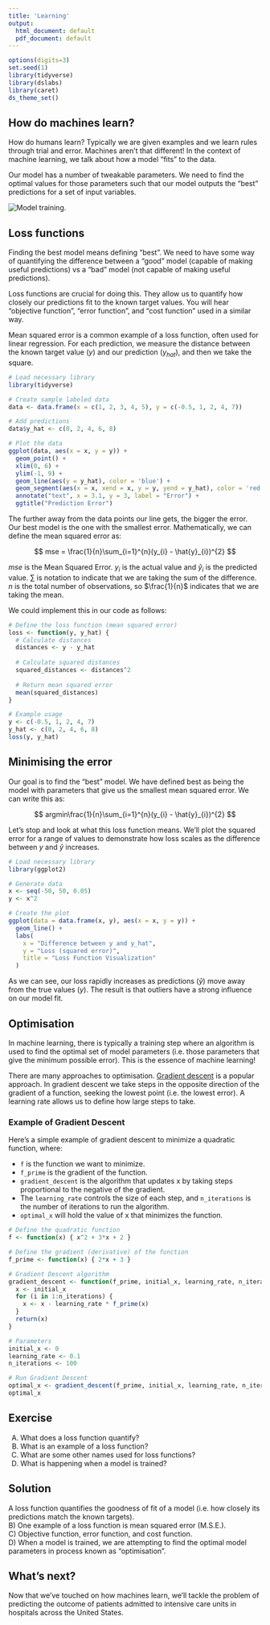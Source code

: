 ```yaml
---
title: 'Learning'
output:
  html_document: default
  pdf_document: default
---
```


```r
options(digits=3)
set.seed(1)
library(tidyverse)
library(dslabs)
library(caret)
ds_theme_set()
```

## How do machines learn?

How do humans learn? Typically we are given examples and we learn rules through trial and error. Machines aren't that different! In the context of machine learning, we talk about how a model "fits" to the data.

Our model has a number of tweakable parameters. We need to find the optimal values for those parameters such that our model outputs the "best" predictions for a set of input variables.

![Model training](./images/ml_model.png).

## Loss functions

Finding the best model means defining "best". We need to have some way of quantifying the difference between a "good" model (capable of making useful predictions) vs a "bad" model (not capable of making useful predictions). 

Loss functions are crucial for doing this. They allow us to quantify how closely our predictions fit to the known target values.  You will hear "objective function", "error function", and "cost function" used in a similar way. 

Mean squared error is a common example of a loss function, often used for linear regression. For each prediction, we measure the distance between the known target value ($y$) and our prediction ($y_{hat}$), and then we take the square.

```r
# Load necessary library
library(tidyverse)

# Create sample labeled data
data <- data.frame(x = c(1, 2, 3, 4, 5), y = c(-0.5, 1, 2, 4, 7))

# Add predictions
data$y_hat <- c(0, 2, 4, 6, 8)

# Plot the data
ggplot(data, aes(x = x, y = y)) +
  geom_point() +
  xlim(0, 6) +
  ylim(-1, 9) +
  geom_line(aes(y = y_hat), color = 'blue') +
  geom_segment(aes(x = x, xend = x, y = y, yend = y_hat), color = 'red', linetype = 'dashed') +
  annotate("text", x = 3.1, y = 3, label = "Error") +
  ggtitle("Prediction Error")
```


The further away from the data points our line gets, the bigger the error. Our best model is the one with the smallest error. Mathematically, we can define the mean squared error as:

$$
mse = \frac{1}{n}\sum_{i=1}^{n}(y_{i} - \hat{y}_{i})^{2}
$$

$mse$ is the Mean Squared Error. $y_{i}$ is the actual value and $\hat{y}_{i}$ is the predicted value. $\sum_{}$ is notation to indicate that we are taking the sum of the difference. $n$ is the total number of observations, so $\frac{1}{n}$ indicates that we are taking the mean.

We could implement this in our code as follows:

```r
# Define the loss function (mean squared error)
loss <- function(y, y_hat) {
  # Calculate distances
  distances <- y - y_hat
  
  # Calculate squared distances
  squared_distances <- distances^2
  
  # Return mean squared error
  mean(squared_distances)
}

# Example usage
y <- c(-0.5, 1, 2, 4, 7)
y_hat <- c(0, 2, 4, 6, 8)
loss(y, y_hat)
```

## Minimising the error

Our goal is to find the "best" model. We have defined best as being the model with parameters that give us the smallest mean squared error. We can write this as:

$$
argmin\frac{1}{n}\sum_{i=1}^{n}(y_{i} - \hat{y}_{i})^{2}
$$

Let's stop and look at what this loss function means. We'll plot the squared error for a range of values to demonstrate how loss scales as the difference between $y$ and $\hat{y}$ increases.

```r
# Load necessary library
library(ggplot2)

# Generate data
x <- seq(-50, 50, 0.05)
y <- x^2

# Create the plot
ggplot(data = data.frame(x, y), aes(x = x, y = y)) +
  geom_line() +
  labs(
    x = "Difference between y and y_hat",
    y = "Loss (squared error)",
    title = "Loss Function Visualization"
  )
```

As we can see, our loss rapidly increases as predictions ($\hat{y}$) move away from the true values ($y$). The result is that outliers have a strong influence on our model fit. 

## Optimisation

In machine learning, there is typically a training step where an algorithm is used to find the optimal set of model parameters (i.e. those parameters that give the minimum possible error). This is the essence of machine learning!

There are many approaches to optimisation. [Gradient descent](https://en.wikipedia.org/wiki/Gradient_descent) is a popular approach. In gradient descent we take steps in the opposite direction of the gradient of a function, seeking the lowest point (i.e. the lowest error). A learning rate allows us to define how large steps to take.

### Example of Gradient Descent

Here’s a simple example of gradient descent to minimize a quadratic function, where: 

- `f` is the function we want to minimize.
- `f_prime` is the gradient of the function.
- `gradient_descent` is the algorithm that updates x by taking steps proportional to the negative of the gradient.
- The `learning_rate` controls the size of each step, and `n_iterations` is the number of iterations to run the algorithm.
- `optimal_x` will hold the value of x that minimizes the function.

```r
# Define the quadratic function
f <- function(x) { x^2 + 3*x + 2 }

# Define the gradient (derivative) of the function
f_prime <- function(x) { 2*x + 3 }

# Gradient Descent algorithm
gradient_descent <- function(f_prime, initial_x, learning_rate, n_iterations) {
  x <- initial_x
  for (i in 1:n_iterations) {
    x <- x - learning_rate * f_prime(x)
  }
  return(x)
}

# Parameters
initial_x <- 0
learning_rate <- 0.1
n_iterations <- 100

# Run Gradient Descent
optimal_x <- gradient_descent(f_prime, initial_x, learning_rate, n_iterations)
optimal_x
```

## Exercise

A) What does a loss function quantify?  
B) What is an example of a loss function?   
C) What are some other names used for loss functions?  
D) What is happening when a model is trained?  

## Solution

A loss function quantifies the goodness of fit of a model (i.e. how closely its predictions match the known targets).  
B) One example of a loss function is mean squared error (M.S.E.).  
C) Objective function, error function, and cost function.  
D) When a model is trained, we are attempting to find the optimal model parameters in process known as "optimisation".

## What's next?

Now that we’ve touched on how machines learn, we’ll tackle the problem of predicting the outcome of patients admitted to intensive care units in hospitals across the United States.

